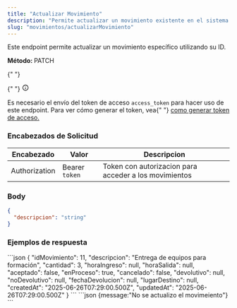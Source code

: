 ```yaml
---
title: "Actualizar Movimiento"
description: "Permite actualizar un movimiento existente en el sistema."
slug: "movimientos/actualizarMovimiento"
---
```



Este endpoint permite actualizar un movimiento específico utilizando su ID.

<p>
  <strong>Método: </strong>
  <span class="sl-badge note small astro-avdet4wd">PATCH</span>
</p>

<Tabs>
  <TabItem label="Endpoint">
    <ApiEndpoint url={`${API_BASE_URL}/movimientos/:idMovimiento`} />
  </TabItem>
</Tabs>
<aside aria-label="Nota" class="starlight-aside starlight-aside--note">
  {" "}
  <p class="starlight-aside__title" aria-hidden="true">
    {" "}
    <svg
      aria-hidden="true"
      class="starlight-aside__icon astro-c6vsoqas"
      width="16"
      height="16"
      viewBox="0 0 24 24"
      fill="currentColor"
      style="--sl-icon-size: 1em;"
    >
      <path d="M12 11a1 1 0 0 0-1 1v4a1 1 0 0 0 2 0v-4a1 1 0 0 0-1-1Zm.38-3.92a1 1 0 0 0-.76 0 1 1 0 0 0-.33.21 1.15 1.15 0 0 0-.21.33 1 1 0 0 0 .21 1.09c.097.088.209.16.33.21A1 1 0 0 0 13 8a1.05 1.05 0 0 0-.29-.71 1 1 0 0 0-.33-.21ZM12 2a10 10 0 1 0 0 20 10 10 0 0 0 0-20Zm0 18a8 8 0 1 1 0-16.001A8 8 0 0 1 12 20Z"></path>
      Nota{" "}
    </svg>
  </p>
  Es necesario el envío del token de acceso <code>access_token</code> para hacer
  uso de este endpoint. Para ver cómo generar el token, vea{" "}
  <a href="/usuarios/login">como generar token de acceso.</a>
</aside>

<h3>Encabezados de Solicitud</h3>

| Encabezado    | Valor          | Descripcion                                           |
| ------------- | -------------- | ----------------------------------------------------- |
| Authorization | Bearer `token` | Token con autorizacion para acceder a los movimientos |

### Body

```json
{
  "descripcion": "string"
}
```

<h3>Ejemplos de respuesta</h3>

<Tabs>
  <TabItem label="Status 201">
  ```json
  {
    "idMovimiento": 11,
    "descripcion": "Entrega de equipos para formación",
    "cantidad": 3,
    "horaIngreso": null,
    "horaSalida": null,
    "aceptado": false,
    "enProceso": true,
    "cancelado": false,
    "devolutivo": null,
    "noDevolutivo": null,
    "fechaDevolucion": null,
    "lugarDestino": null,
    "createdAt": "2025-06-26T07:29:00.500Z",
    "updatedAt": "2025-06-26T07:29:00.500Z"
}
  ```
  </TabItem>

  <TabItem label="Status 400">
  ```json
  {message:"No se actualizo el movimeiento"}
  ```
  </TabItem>
</Tabs>
